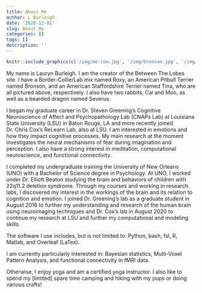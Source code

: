 ---
title: About Me
author: L Burleigh
date: '2020-12-01'
slug: About Me
categories: []
tags: []
description: ''
---

```{r us, out.width='40%', fig.show='hold', echo = FALSE}
knitr::include_graphics(c('/img/me-rox.jpg', '/img/bronson.jpg', '/img/tina/jpg'))
```


My name is Lauryn Burleigh. I am the creator of the Between The Lobes site. I have a Border-Collie/Lab mix named Roxy, an American Pitbull Terrier named Bronson, and an American Staffordshire Terrier named Tina, who are all pictured above, respectively. I also have two rabbits, Cal and Moo, as well as a bearded dragon named Severus. 

I began my graduate career in Dr. Steven Greening’s Cognitive Neuroscience of Affect and Psychopathology Lab (CNAPs Lab) at Louisiana State University (LSU) in Baton Rouge, LA and more recently joined Dr. Chris Cox's ReLearn Lab, also at LSU. I am interested in emotions and how they impact cognitive processes. My main research at the moment investigates the neural mechanisms of fear during imagination and perception. I also have a strong interest in meditation, computational neuroscience, and functional connectivity.

I completed my undergraduate training the University of New Orleans (UNO) with a Bachelor of Science degree in Psychology. At UNO, I worked under Dr. Elliott Beaton studying the brain and behaviors of children with 22q11.2 deletion syndrome. Through my courses and working in research labs, I discovered my interest in the workings of the brain and its relation to cognition and emotion.
I joined Dr. Greening’s lab as a graduate student in August 2016 to further my understanding and research of the human brain using neuroimaging techniques and Dr. Cox's lab in August 2020 to continue my research at LSU and further my computational and modeling skills.

The software I use includes, but is not limited to: Python, bash, fsl, R, Matlab, and Overleaf (LaTex).

I am currently particularly interested in: Bayesian statistics, Multi-Voxel Pattern Analysis, and functional connectivity in fMRI data.

Otherwise, I enjoy yoga and am a certified yoga instructor. I also like to spend my [limited] spare time camping and hiking with my pups or doing various crafts! 